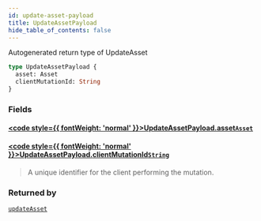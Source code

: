 ```yaml
---
id: update-asset-payload
title: UpdateAssetPayload
hide_table_of_contents: false
---
```








Autogenerated return type of UpdateAsset

```graphql
type UpdateAssetPayload {
  asset: Asset
  clientMutationId: String
}
```


### Fields

#### [<code style={{ fontWeight: 'normal' }}>UpdateAssetPayload.<b>asset</b></code>](#)<Bullet />[`Asset`](/api/graphql/documentation/objects/asset) <Badge class="secondary" text="object"/>
> 
> 

#### [<code style={{ fontWeight: 'normal' }}>UpdateAssetPayload.<b>clientMutationId</b></code>](#)<Bullet />[`String`](/api/graphql/documentation/scalars/string) <Badge class="secondary" text="scalar"/>
> A unique identifier for the client performing the mutation.
> 



### Returned by

[`updateAsset`](/api/graphql/documentation/mutations/update-asset)  <Badge class="secondary" text="mutation"/>



